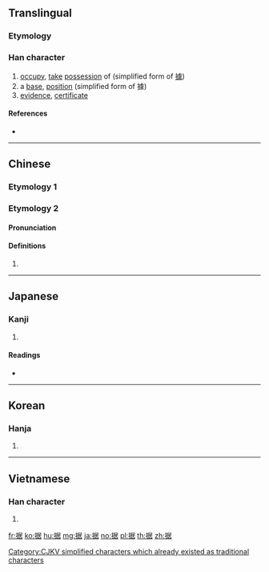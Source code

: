 {{also|據}}
==Translingual==
{{Han simplified forms|據|拠|据}}
===Etymology===
{{Han compound|手|居|c1=s|c2=p|t1=hand|ls=psc}}

===Han character===
{{Han char|rn=64|rad=手|as=08|sn=11|four=57064|canj=QSJR|ids=⿰扌居}}

# [[occupy]], [[take]] [[possession]] of (simplified form of [[據]])
# a [[base]], [[position]] (simplified form of 據)
# [[evidence]], [[certificate]]

====References====
* {{Han ref|kx=0435.120|dkj=12204|dj=0784.290|hdz=31909.010|uh=636E|ud=25454|bh=D575|bd=54645}}

[[Category:CJKV simplified characters which already existed as traditional characters]]

----

==Chinese==

===Etymology 1===
{{zh-see|據}}

===Etymology 2===
{{zh-forms}}

====Pronunciation====
{{zh-pron
|m=jū
|c=geoi1
|h=pfs=
|md=
|mn=
|w=
|mc=y
|oc=n,1
|cat=
}}

====Definitions====
{{zh-hanzi}}

# {{only used in|拮据|lang=zh}}

----

==Japanese==

===Kanji===
{{ja-kanji|grade=c|rs=手08}}

# {{defn|lang=ja|sort=手08}}

====Readings====
* {{ja-readings|on=[[きょ]] (kyo)|kun=[[すえる]] (sueru), [[すえ]] (sue)}}

----

==Korean==

===Hanja===
{{ko-hanja|hangeul=거|eumhun=|rv=geo|mr=kŏ|y=ke}}

# {{defn|lang=ko|sort=手08}}

----

==Vietnamese==

===Han character===
{{vi-hantu|[[cứ]], [[cư]], [[cớ]]|rs=手08}}

# {{defn|lang=vi}}

[[fr:据]]
[[ko:据]]
[[hu:据]]
[[mg:据]]
[[ja:据]]
[[no:据]]
[[pl:据]]
[[th:据]]
[[zh:据]]